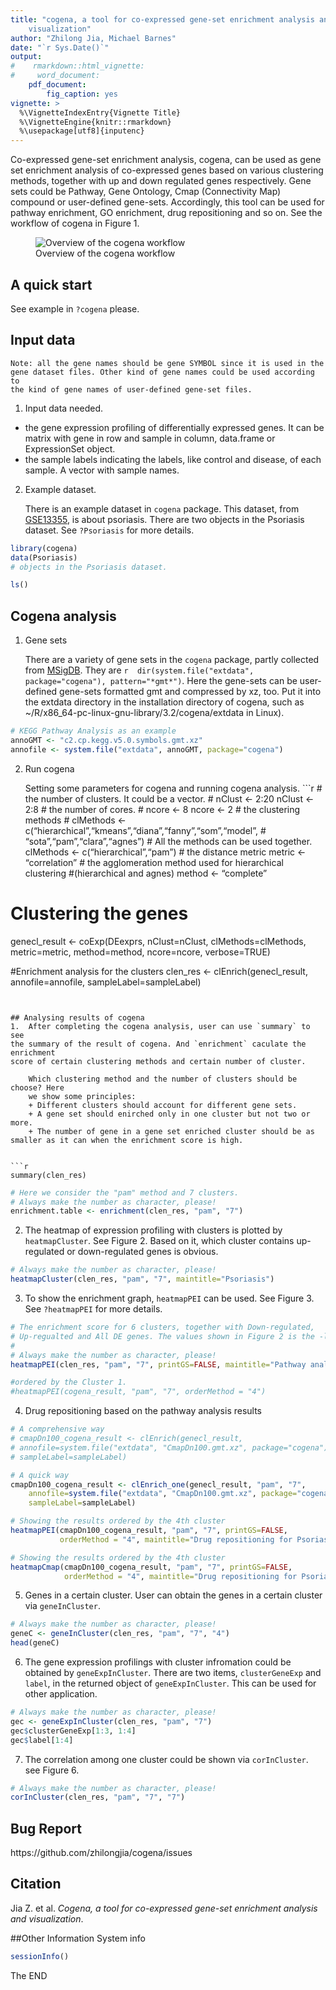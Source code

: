 ```yaml
---
title: "cogena, a tool for co-expressed gene-set enrichment analysis and 
    visualization"
author: "Zhilong Jia, Michael Barnes"
date: "`r Sys.Date()`"
output:
#    rmarkdown::html_vignette:
#     word_document:
    pdf_document:
        fig_caption: yes
vignette: >
  %\VignetteIndexEntry{Vignette Title}
  %\VignetteEngine{knitr::rmarkdown}
  %\usepackage[utf8]{inputenc}
---
```


Co-expressed gene-set enrichment analysis, cogena, can be used as gene set 
enrichment analysis of co-expressed genes based on various clustering methods,
together with up and down regulated genes respectively. Gene sets could 
be Pathway, Gene Ontology, Cmap (Connectivity Map) compound or user-defined 
gene-sets. Accordingly, this tool can be used for pathway enrichment, 
GO enrichment, drug repositioning and so on. See the workflow
of cogena in Figure 1.


![Overview of the cogena workflow](Cogena_workflow.png)

## A quick start
See example in `?cogena` please.

## Input data
    Note: all the gene names should be gene SYMBOL since it is used in the 
    gene dataset files. Other kind of gene names could be used according to 
    the kind of gene names of user-defined gene-set files.

1. Input data needed.

- the gene expression profiling of differentially expressed genes. It can be 
matrix with gene in row and sample in column, data.frame or ExpressionSet 
object.
- the sample labels indicating the labels, like control and disease, of each 
sample. A vector with sample names.

2. Example dataset.

    There is an example dataset in `cogena` package. This dataset, from 
    [GSE13355](http://www.ncbi.nlm.nih.gov/geo/query/acc.cgi?acc=GSE13355), 
    is about psoriasis. There are two objects in the Psoriasis dataset. 
    See `?Psoriasis` for more details.

```r
library(cogena)
data(Psoriasis)
# objects in the Psoriasis dataset.
```

```r
ls()
```

## Cogena analysis

1.  Gene sets

    There are a variety of gene sets in the `cogena` package, partly collected from 
    [MSigDB](http://www.broadinstitute.org/gsea/msigdb/index.jsp). They are 
    `r  dir(system.file("extdata", package="cogena"), pattern="*gmt*")`. Here
    the gene-sets can be user-defined gene-sets formatted gmt and compressed by xz, too. 
    Put it into the extdata directory in the installation directory of
    cogena, such as ~/R/x86_64-pc-linux-gnu-library/3.2/cogena/extdata in Linux). 

```r
# KEGG Pathway Analysis as an example
annoGMT <- "c2.cp.kegg.v5.0.symbols.gmt.xz"
annofile <- system.file("extdata", annoGMT, package="cogena")
```

2. Run cogena

    Setting some parameters for cogena and running cogena analysis.
```r
# the number of clusters. It could be a vector.
# nClust <- 2:20
nClust <- 2:8
# the number of cores.
# ncore <- 8
ncore <- 2
# the clustering methods
# clMethods <- c("hierarchical","kmeans","diana","fanny","som","model",
# "sota","pam","clara","agnes") # All the methods can be used together.
clMethods <- c("hierarchical","pam")
# the distance metric
metric <- "correlation"
# the agglomeration method used for hierarchical clustering 
#(hierarchical and agnes)
method <- "complete"

# Clustering the genes
genecl_result <- coExp(DEexprs, nClust=nClust, clMethods=clMethods, 
                       metric=metric, method=method, ncore=ncore, verbose=TRUE)

#Enrichment analysis for the clusters
clen_res <- clEnrich(genecl_result, annofile=annofile, sampleLabel=sampleLabel)
```


## Analysing results of cogena
1.  After completing the cogena analysis, user can use `summary` to see 
the summary of the result of cogena. And `enrichment` caculate the enrichment 
score of certain clustering methods and certain number of cluster.

    Which clustering method and the number of clusters should be choose? Here 
    we show some principles:
    + Different clusters should account for different gene sets.
    + A gene set should enirched only in one cluster but not two or more.
    + The number of gene in a gene set enriched cluster should be as smaller as it can when the enrichment score is high.
    

```r
summary(clen_res)
```



```r
# Here we consider the "pam" method and 7 clusters.
# Always make the number as character, please!
enrichment.table <- enrichment(clen_res, "pam", "7")
```

2.  The heatmap of expression profiling with clusters is plotted by 
    `heatmapCluster`. See Figure 2. Based on it, which cluster contains
    up-regulated or down-regulated genes is obvious.

```r
# Always make the number as character, please!
heatmapCluster(clen_res, "pam", "7", maintitle="Psoriasis")
```

3.  To show the enrichment graph, `heatmapPEI` can be used. See Figure 3. 
    See `?heatmapPEI` for more details.

```r
# The enrichment score for 6 clusters, together with Down-regulated, 
# Up-regualted and All DE genes. The values shown in Figure 2 is the -log2(FDR).
#
# Always make the number as character, please!
heatmapPEI(clen_res, "pam", "7", printGS=FALSE, maintitle="Pathway analysis for Psoriasis")

#ordered by the Cluster 1.
#heatmapPEI(cogena_result, "pam", "7", orderMethod = "4")
```
4. Drug repositioning based on the pathway analysis results
```r
# A comprehensive way
# cmapDn100_cogena_result <- clEnrich(genecl_result, 
# annofile=system.file("extdata", "CmapDn100.gmt.xz", package="cogena"), 
# sampleLabel=sampleLabel)

# A quick way
cmapDn100_cogena_result <- clEnrich_one(genecl_result, "pam", "7", 
    annofile=system.file("extdata", "CmapDn100.gmt.xz", package="cogena"), 
    sampleLabel=sampleLabel)
```

```r
# Showing the results ordered by the 4th cluster
heatmapPEI(cmapDn100_cogena_result, "pam", "7", printGS=FALSE, 
           orderMethod = "4", maintitle="Drug repositioning for Psoriasis")
```

```r
# Showing the results ordered by the 4th cluster
heatmapCmap(cmapDn100_cogena_result, "pam", "7", printGS=FALSE, 
            orderMethod = "4", maintitle="Drug repositioning for Psoriasis")
```

5.  Genes in a certain cluster. User can obtain the genes in 
    a certain cluster via `geneInCluster`.
```r
# Always make the number as character, please!
geneC <- geneInCluster(clen_res, "pam", "7", "4")
head(geneC)

```

6.  The gene expression profilings with cluster infromation could be 
    obtained by `geneExpInCluster`. There are two items, `clusterGeneExp` 
    and `label`, in the returned object of `geneExpInCluster`. This can 
    be used for other application.
```r
# Always make the number as character, please!
gec <- geneExpInCluster(clen_res, "pam", "7")
gec$clusterGeneExp[1:3, 1:4]
gec$label[1:4]
```

7. The correlation among one cluster could be shown via `corInCluster`. 
    see Figure 6.
```r
# Always make the number as character, please!
corInCluster(clen_res, "pam", "7", "7")
```

## Bug Report
https://github.com/zhilongjia/cogena/issues

## Citation
Jia Z. et al. *Cogena, a tool for co-expressed gene-set enrichment 
analysis and visualization*.

##Other Information
System info
```r
sessionInfo()
```
The END
